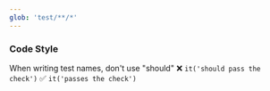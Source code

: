 ```yaml
---
glob: 'test/**/*'
---
```


### Code Style

When writing test names, don't use "should"
❌ `it('should pass the check')`
✅ `it('passes the check')`
